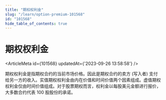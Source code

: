 ```yaml
---
title: "期权权利金"
slug: "/learn/option-premium-101568"
id: "101568"
hide_table_of_contents: true
---
```



# 期权权利金

<ArticleMeta id={101568} updatedAt={'2023-09-26 13:58:58'} />
<div className='border-solid border-b border-t-0 my-4 border-[var(--ifm-color-gray-300)]' />

期权权利金是指期权合约的当前市场价格。因此是期权合约的卖方 (写入者) 支付给另一方的收入。实值期权权利金由内在价值和时间价值两个因素组成。虚值期权权利金仅由时间价值组成。对于股票期权而言，权利金以每股美元金额进行报价，大多数合约代表 100 股股份的承诺。

